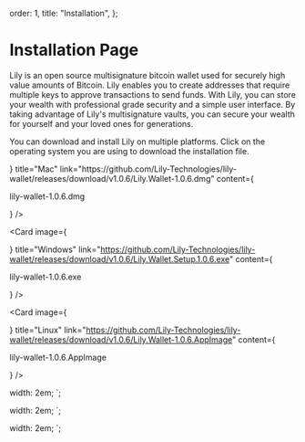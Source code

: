 
  order: 1,
  title: "Installation",
};

# Installation Page

Lily is an open source multisignature bitcoin wallet used for securely high value amounts of Bitcoin. Lily enables you to create addresses that require multiple keys to approve transactions to send funds. With Lily, you can store your wealth with professional grade security and a simple user interface. By taking advantage of Lily's multisignature vaults, you can secure your wealth for yourself and your loved ones for generations.

You can download and install Lily on multiple platforms. Click on the operating system you are using to download the installation file.

<div className="mt-8 grid grid-cols-1 sm:grid-cols-2 md:grid-cols-3 gap-4">
  <Card
    image={<div className="p-1 flex align-center justify-center mr-6 w-min"><AppleIcon /></div>}
    title="Mac"
    link="https://github.com/Lily-Technologies/lily-wallet/releases/download/v1.0.6/Lily.Wallet-1.0.6.dmg"
    content={<p className="text-gray-500 text-xxs sm:text-s">lily-wallet-1.0.6.dmg</p>}
  />

<Card
  image={
    <div className="p-1 flex align-center justify-center mr-6 w-min">
      <WindowsIcon />
    </div>
  }
  title="Windows"
  link="https://github.com/Lily-Technologies/lily-wallet/releases/download/v1.0.6/Lily.Wallet.Setup.1.0.6.exe"
  content={
    <p className="text-gray-500 text-xxs sm:text-s">lily-wallet-1.0.6.exe</p>
  }
/>

<Card
  image={
    <div className="p-1 flex align-center justify-center mr-6 w-min">
      <LinuxIcon />
    </div>
  }
  title="Linux"
  link="https://github.com/Lily-Technologies/lily-wallet/releases/download/v1.0.6/Lily.Wallet-1.0.6.AppImage"
  content={
    <p className="text-gray-500 text-xxs sm:text-s">
      lily-wallet-1.0.6.AppImage
    </p>
  }
/>

</div>

  width: 2em;
`;

  width: 2em;
`;

  width: 2em;
`;
